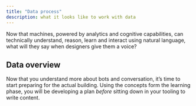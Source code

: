 ```yaml
---
title: "Data process"
description: what it looks like to work with data
---
```


<PageDescription>

  Now that machines, powered by analytics and cognitive capabilities, can technically understand, reason, learn and interact using natural language, what will they say when designers give them a voice?

</PageDescription>


## Data overview
Now that you understand more about bots and conversation, it’s time to start preparing for the actual building. Using the concepts form the learning phase, you will be developing a plan *before* sitting down in your tooling to write content.
